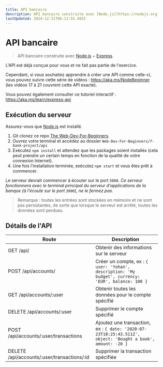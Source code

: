 ```yaml
---
title: API bancaire
description: API bancaire construite avec [Node.js](https://nodejs.org) + [Express](https://expressjs.com/).
lastUpdated: 2024-12-21T06:11:55.495Z
---
```


# API bancaire

> API bancaire construite avec [Node.js](https://nodejs.org) + [Express](https://expressjs.com/).

L'API est déjà conçue pour vous et ne fait pas partie de l'exercice.

Cependant, si vous souhaitez apprendre à créer une API comme celle-ci, vous pouvez suivre cette série de vidéos : https://aka.ms/NodeBeginner (les vidéos 17 à 21 couvrent cette API exacte).

Vous pouvez également consulter ce tutoriel interactif : https://aka.ms/learn/express-api

## Exécution du serveur

Assurez-vous que [Node.js](https://nodejs.org) est installé.

1. Git clonez ce repo [The Web-Dev-For-Beginners](https://github.com/microsoft/Web-Dev-For-Beginners).
2. Ouvrez votre terminal et accédez au dossier `Web-Dev-For-Beginners/7-bank-project/api`
2. Exécutez `npm install` et attendez que les packages soient installés (cela peut prendre un certain temps en fonction de la qualité de votre connexion Internet).
3. Une fois l'installation terminée, exécutez `npm start` et vous êtes prêt à commencer.

Le serveur devrait commencer à écouter sur le port `5000`.
*Ce serveur fonctionnera avec le terminal principal du serveur d'applications de la banque (à l'écoute sur le port `3000`), ne le fermez pas.*

> Remarque : toutes les entrées sont stockées en mémoire et ne sont pas persistantes, de sorte que lorsque le serveur est arrêté, toutes les données sont perdues.

## Détails de l'API

Route                                        | Description
---------------------------------------------|------------------------------------
GET /api/ | Obtenir des informations sur le serveur
POST /api/accounts/ | Créer un compte, ex : `{ user: 'Yohan', description: 'My budget', currency: 'EUR', balance: 100 }`
GET /api/accounts/:user | Obtenir toutes les données pour le compte spécifié
DELETE /api/accounts/:user | Supprimer le compte spécifié
POST /api/accounts/:user/transactions | Ajoutez une transaction, ex : `{ date: '2020-07-23T18:25:43.511Z', object: 'Bought a book', amount: -20 }`
DELETE /api/accounts/:user/transactions/:id | Supprimer la transaction spécifiée
